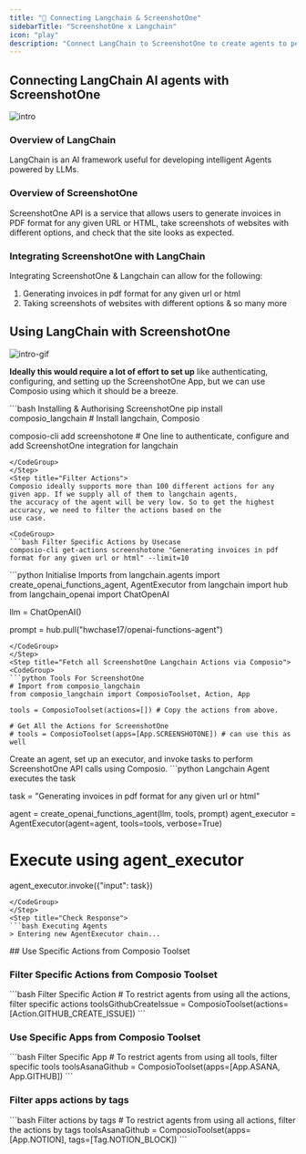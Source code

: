 ```yaml
---
title: "🚀 Connecting Langchain & ScreenshotOne"
sidebarTitle: "ScreenshotOne x Langchain"
icon: "play"
description: "Connect LangChain to ScreenshotOne to create agents to perform tasks using natural language"
---
```


## Connecting LangChain AI agents with ScreenshotOne
![intro](/media/intro.jpg)

### Overview of LangChain

LangChain is an AI framework useful for developing intelligent Agents powered by LLMs.

### Overview of ScreenshotOne

ScreenshotOne API is a service that allows users to generate invoices in PDF format for any given URL or HTML, take screenshots of websites with different options, and check that the site looks as expected.

### Integrating ScreenshotOne with LangChain

Integrating ScreenshotOne & Langchain can allow for the following:

1. Generating invoices in pdf format for any given url or html
2. Taking screenshots of websites with different options
& so many more

## Using LangChain with ScreenshotOne
![intro-gif](/media/intro.gif)
<Steps>
<Step title="Setting Up the Environment">

**Ideally this would require a lot of effort to set up** like authenticating, configuring, and setting up the ScreenshotOne App, but we can use Composio using which it should be a breeze.

<CodeGroup>
```bash Installing & Authorising ScreenshotOne
pip install composio_langchain # Install langchain, Composio 

composio-cli add screenshotone # One line to authenticate, configure and add ScreenshotOne integration for langchain
```
</CodeGroup>
</Step>
<Step title="Filter Actions">
Composio ideally supports more than 100 different actions for any given app. If we supply all of them to langchain agents, 
the accuracy of the agent will be very low. So to get the highest accuracy, we need to filter the actions based on the 
use case.

<CodeGroup>
```bash Filter Specific Actions by Usecase
composio-cli get-actions screenshotone "Generating invoices in pdf format for any given url or html" --limit=10
```
</CodeGroup>

</Step>
<Step title="Import Base Packages">

<CodeGroup>
```python Initialise Imports
from langchain.agents import create_openai_functions_agent, AgentExecutor
from langchain import hub
from langchain_openai import ChatOpenAI


llm = ChatOpenAI()

prompt = hub.pull("hwchase17/openai-functions-agent")
```
</CodeGroup>
</Step>
<Step title="Fetch all ScreenshotOne Langchain Actions via Composio">
<CodeGroup>
```python Tools For ScreenshotOne
# Import from composio_langchain
from composio_langchain import ComposioToolset, Action, App

tools = ComposioToolset(actions=[]) # Copy the actions from above. 

# Get All the Actions for ScreenshotOne
# tools = ComposioToolset(apps=[App.SCREENSHOTONE]) # can use this as well
```
</CodeGroup>
</Step>
<Step title="Execute the Agent">
Create an agent, set up an executor, and invoke tasks to perform ScreenshotOne API calls using Composio. 
<CodeGroup>
```python Langchain Agent executes the task

task = "Generating invoices in pdf format for any given url or html"

agent = create_openai_functions_agent(llm, tools, prompt)
agent_executor = AgentExecutor(agent=agent, tools=tools, verbose=True)

# Execute using agent_executor
agent_executor.invoke({"input": task})
```
</CodeGroup>
</Step>
<Step title="Check Response">
```bash Executing Agents
> Entering new AgentExecutor chain...
```
</Step>
</Steps>
## Use Specific Actions from Composio Toolset

### Filter Specific Actions from Composio Toolset

<CodeGroup>
```bash Filter Specific Action
# To restrict agents from using all the actions, filter specific actions
toolsGithubCreateIssue = ComposioToolset(actions=[Action.GITHUB_CREATE_ISSUE])
```
</CodeGroup>

### Use Specific Apps from Composio Toolset
<CodeGroup>
```bash Filter Specific App
# To restrict agents from using all tools, filter specific tools
toolsAsanaGithub = ComposioToolset(apps=[App.ASANA, App.GITHUB])
```
</CodeGroup>

### Filter apps actions by tags 
<CodeGroup>
```bash Filter actions by tags
# To restrict agents from using all actions, filter the actions by tags
toolsAsanaGithub = ComposioToolset(apps=[App.NOTION], tags=[Tag.NOTION_BLOCK])
```
</CodeGroup>

